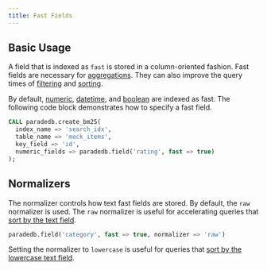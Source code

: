 ```yaml
---
title: Fast Fields
---
```


## Basic Usage

A field that is indexed as `fast` is stored in a column-oriented fashion. Fast fields are necessary for
[aggregations](/documentation/aggregates/overview). They can also improve the query times of [filtering](/documentation/full-text/filtering) and
[sorting](/documentation/full-text/sorting).

By default, [numeric](/documentation/indexing/create_index#numeric-fields), [datetime](/documentation/indexing/create_index#datetime-fields), and [boolean](/documentation/indexing/create_index#boolean-fields)
are indexed as fast. The following code block demonstrates how to specify a fast field.

```sql
CALL paradedb.create_bm25(
  index_name => 'search_idx',
  table_name => 'mock_items',
  key_field => 'id',
  numeric_fields => paradedb.field('rating', fast => true)
);
```

## Normalizers

The normalizer controls how text fast fields are stored. By default, the `raw` normalizer is used. The `raw` normalizer is useful for accelerating
queries that [sort by the text field](/documentation/full-text/sorting#fast-ordering).

```sql
paradedb.field('category', fast => true, normalizer => 'raw')
```

Setting the normalizer to `lowercase` is useful for queries that [sort by the lowercase text field](/documentation/full-text/sorting#ordering-by-text-field).
